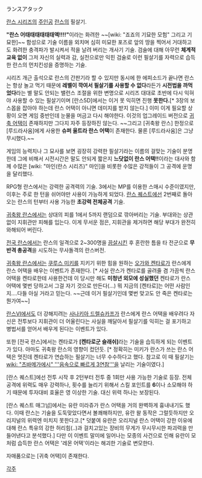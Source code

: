 ランスアタック

[[란스 시리즈]]의 [[주인공]] [[란스]]의 필살기.

'''"란스 어태태태태태태액!!!!"'''이라는 화려한 ~~[wiki: "죠죠의 기묘한 모험" 그리고 기묘한]~~ 함성으로 기술 이름을 외치며 심히 미묘한 포즈로 앞의 땅을 찍어서 거대하고도 화려한 충격파가 발시켜서  적을 날려 버리는 개사기 기술. 검술에 대해 아무런 '''체계적 교육 없이''' 그저 자신의 실력과 감, 실전으로만 익힌 검술로 이런 필살기를 자력으로 습득한 란스의 먼치킨성을 증명하는 기술.

시리즈 개근 출석으로 란스의 간판기라 할 수 있지만 동시에 한 에피소드가 끝나면 란스는 항상 놀고 먹기 때문에 '''레벨이 깍여서 필살기를 사용할 수 없다'''라든가 '''시전법을 까먹었다'''라는 별 말도 안되는 밸런스 조절을 위한 변명으로 시리즈 대대로 초반에 다시 익혀야 사용할 수 있는 필살기이며 [란스5D]에서는 이거 못 익히면 진행 '''못한다.'''[* 3장의 보스몹을 잡아야 하는데 란스 어택이 아니면 데미지를 받지 않는다.] 이미 이게 필요할 상황이 오면 게임 중반인데 눈물을 머금고 다시 해야한다. 이것의 업그레이드 버전으로 [[귀축 어택]]이 존재하지만 그다지 자주 등장하진 않는다. ~~그리고 [귀축왕 란스] 한정으로 [루드라사움]에게 사용한 '''슈퍼 울트라 란스 어택'''이 존재한다. 물론 [루드라사움]은 그냥 무시했다.~~

게임의 능력치나 그 묘사를 보면 굉장히 강력한 필살기라는 이름의 걸맞는 기술이 분명한데  그에 비해서 시전시간은 말도 안되게 짧은지 '''느닷없이 란스 어택!!'''이라는 대사와 함께 수많은 [wiki: "마인(란스 시리즈)" 마인]을 비롯한 수많은 강적들이 그 공격에 운명을 달리했다.

RPG형 란스에서는 강력한 공격력의 기술. 3에서는 MP를 이용한 스매시 수준이였지만, 이후는 주로 한 턴을 쉬어야만 사용이 가능하게 되었다. [[란스 퀘스트]]에선 2번째로 돌아오는 란스의 턴부터 사용 가능한 '''초강력 전체공격''' 기술.

[[귀축왕 란스]]에서는 상대의 피를 1에서 5까지 랜덤으로 깎아버리는 기술. 부대와는 상관없이 지휘관만 피해를 입는다. 이게 무서운 점은, 지휘관을 제거하면 해당 부대가 완전히 와해되어 버린다.

[[전국 란스]]에서는 란스의 일격으로 2~300명을 [[끔살]]시킨 후 혼란한 틈을 타 전군으로 '''무반격 총공격'''을 시도하는 무사돌격의 란스버전.

[[귀축왕 란스]]에서는 [[쿠루스 미키]]를 지키기 위한 힘을 원하는 [[오가와 켄타로]]가 란스에게 란스 어택을 배우는 이벤트가 존재한다. [* 사실 란스가 켄타로를 골려줄 겸 가끔씩 란스 어택을 켄타로한테 사용한건데 이 당시만 해도 '''미청년 외모에 성실했던''' 켄타로가 란스 어택에 몇번 당하고서  그걸 자기 것으로 만든다(…) 뭐 지금의 [켄타로]는 어떤 사람인지....다들 아실 거라고 믿는다. ~~근데 이거 필살기인데 몇번 맞고도 안 죽은 켄타로는 뭔가여~~] 

[[란스Ⅵ]]에서도 더 강해지려는 [[사나키아 드렐슈카프]]가 란스에게 란스 어택을 배우려다 자신은 전투보다 지휘관이 더 어울린다는 사실을 깨달아서 필살기를 익히는 걸 포기하고 병법서를 얻어서 배우게 된다는 이벤트가 있다. 

또한 [전국 란스]에서는 켄타로가 '''[켄타로군 슬래쉬]'''라는 기술을 습득하게 되는 이벤트가 있다. 아마도 귀축왕 란스의 영향이 컸던듯. [* 정확히는 미키가 란스가 쓰는 란스 어택은 멋진데 켄타로가 연습하는 필살기는 너무 수수하다고 했다. 참고로 이 때 필살기는 [[wiki: "츠바메가에시" '''음속으로 빠르게 3연참''']]을 날리는 기술이였다.]

[란스 퀘스트]에선 전투 시작 후 2턴부터 전투 중 1회만 사용 가능한 기술로 등장. 전체공격에 위력도 매우 강력하나, 횟수를 늘리기 위해서 스킬 포인트를 '''6'''이나 소모해야 하기 때문에 투자대비 효율은 영 이상한 기술. 대신 위력 하나는 보장된다.

[란스 퀘스트 매그넘]에서는 유란 미라쥬가 란스 어택을 거의 완벽하게 흉내내기도 했다. 이때 란스는 기술을 도둑맞았다면서 볼쾌해하지만, 유란 왈 동작은 그럴듯하지만 오리지널의 위력엔 미치지 못한다고.[* 덧붙여 유란은 오리지널 란스 어택이 강한 이유에 대해 란스 특유의 강한 허리힘(..)과 걸치고있는 장비의 무게가 무시무시한 파괴력을 만들어낸다고 분석했다.]
다만 이 이벤트 말미에 일어나는 모종의 사건으로 인해 유란이 모처럼 습득한 란스 어택은 '레몬 어택'이라는 해괴한 기술로 변모한다.

자매품으로는 [귀축 어택]이 존재한다.

[[각주]]
